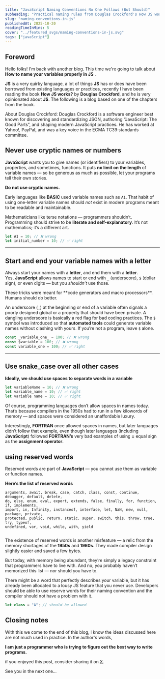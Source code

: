 ```yaml
---
title: "JavaScript Naming Conventions No One Follows (But Should)"
subheading: "Practical naming rules from Douglas Crockford's How JS works to writing clean JS."
slug: "naming-conventions-in-js"
publishedAt: 2025-10-20
readingTimeInMins: 5
cover: "../featured_svgs/naming-conventions-in-js.svg"
tags: ["javaScript"]
---
```



## Foreword

Hello folks! I'm back with another blog. This time we're going to talk about
**How to name your variables properly in JS** .

**JS** is a very quirky language, a lot of things **JS** has or does have been borrowed from existing languages or practices, recently I have been reading the book **How JS works?** by **Douglas Crockford**, and he is very opinionated about **JS**. The following is a blog based on one of the chapters from the book.

<Note type="tip" title="Important Information">
  About Douglas Crockford: Douglas Crockford is a software engineer best known
  for discovering and standardizing JSON, authoring “JavaScript: The Good
  Parts”, and shaping modern JavaScript practices. He has worked at Yahoo!,
  PayPal, and was a key voice in the ECMA TC39 standards committee.
</Note>

## Never use cryptic names or numbers

**JavaScript** wants you to give names (or identifiers) to your variables, properties, and sometimes, functions. It puts **no limit on the length** of variable names — so be generous as much as possible, let your programs tell their own stories.

**Do not use cryptic names.**

Early languages like **BASIC** used variable names such as `A1`. That habit of using one-letter variable names should _not_ exist in modern programs meant to be readable and maintainable.

Mathematicians like terse notations — programmers shouldn’t. Programming should strive to be **literate and self-explanatory**. It’s not mathematics; it’s a different art.

```javascript
let A1 = 10; // ❌ wrong
let initial_number = 10; // ✅ right
```

---

## Start and end your variable names with a letter

Always start your names with a **letter**, and end them with a **letter**.  
Yes, **JavaScript** allows names to start or end with `_` (underscore), `$` (dollar sign), or even digits — but you _shouldn’t_ use those.

<Note type="tip" title="Important Information">
  These tricks were meant for **code generators and macro processors**. Humans
  should do better.
</Note>

An underscore (`_`) at the beginning or end of a variable often signals a poorly designed global or a property that should have been private. A dangling underscore is basically a red flag for bad coding practices.
The `$` symbol was introduced so that **automated tools** could generate variable names without clashing with yours. If you’re not a program, leave `$` alone.

```javascript
const _variable_one_ = 100; // ❌ wrong
const $variable = 100; // ❌ wrong
const variable_one = 100; // ✅ right
```

---

## Use snake_case over all other cases

**Ideally, we should use spaces to separate words in a variable**

```javascript
let variableName = 10; // ❌ wrong
let variable_name = 10; // ✅ right
let variable name = 10; // ✅ right
```

Of course, programming languages don’t allow spaces in names today.
That’s because compilers in the 1950s had to run in a few kilowords of memory — and spaces were considered an unaffordable luxury.

Interestingly, **FORTRAN** once allowed spaces in names, but later languages didn’t follow that example, even though later languages (including
**JavaScript**) followed **FORTRAN’s** very bad examples of using **=** equal sign as the
**assignment operator**.

## using reserved words

Reserved words are part of **JavaScript** — you cannot use them as variable or function names.

**Here’s the list of reserved words**

```text
arguments, await, break, case, catch, class, const, continue, debugger, default, delete,
do, else, enum, eval, export, extends, false, finally, for, function, if, implements,
import, in, Infinity, instanceof, interface, let, NaN, new, null, package, private,
protected, public, return, static, super, switch, this, throw, true, try, typeof,
undefined, var, void, while, with, yield


```

The existence of reserved words is another misfeature — a relic from the memory shortages of the **1950s** and **1960s**.
They made compiler design slightly easier and saved a few bytes.

But today, with memory being abundant, they’re simply a legacy constraint that programmers have to live with.
And no, you probably haven’t memorized this list — nor should you have to.

There might be a word that perfectly describes your variable, but it has already been allocated to a lousy JS feature that you never use.
Developers should be able to use reserve words for their naming convention and the compiler should not have a problem with it.

```javascript
let class = "A"; // should be allowed
```

## Closing notes

With this we come to the end of this blog, I know the ideas discussed here are not much used in practice. In the author's words,

**I am just a programmer who is trying to figure out the best way to write programs.**

if you enjoyed this post, consider sharing it on [X](https://x.com/intent/post?text=%22Naming%20conventions%20in%20JS%22%20by%20%40VivekLokhande99&url=https%3A%2F%2Fviveklokhande.com%2Fblogs%2Fnaming-conventions-in-js).

See you in the next one...
